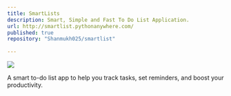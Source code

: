 ```yaml
---
title: SmartLists
description: Smart, Simple and Fast To Do List Application.
url: http://smartlist.pythonanywhere.com/
published: true
repository: "Shanmukh025/smartlist"
  
---
```



 [![](https://shanmukh25.vercel.app/_next/image?url=https%3A%2F%2Fimgur.com%2FSP5MFdK.gif&w=640&q=75)](http://smartlist.pythonanywhere.com/) 

A smart to-do list app to help you track tasks, set reminders, and boost your productivity.
